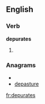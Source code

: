 ==English==

===Verb===
'''depurates'''

# {{third-person singular of|[[depurate]]}}

===Anagrams===
* {{alphagram|adeeprstu}}
* [[depasture#English|depasture]]

[[fr:depurates]]